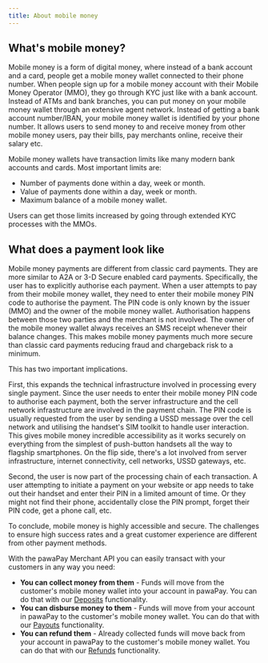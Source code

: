 ```yaml
---
title: About mobile money
---
```


## What's mobile money?
Mobile money is a form of digital money, where instead of a bank account and a card, people get a mobile money wallet connected to their phone number. 
When people sign up for a mobile money account with their Mobile Money Operator (MMO), they go through KYC just like with a bank account. 
Instead of ATMs and bank branches, you can put money on your mobile money wallet through an extensive agent network. 
Instead of getting a bank account number/IBAN, your mobile money wallet is identified by your phone number. 
It allows users to send money to and receive money from other mobile money users, pay their bills, pay merchants online, receive their salary etc.

Mobile money wallets have transaction limits like many modern bank accounts and cards. Most important limits are:
* Number of payments done within a day, week or month.
* Value of payments done within a day, week or month.
* Maximum balance of a mobile money wallet.

Users can get those limits increased by going through extended KYC processes with the MMOs. 

## What does a payment look like

Mobile money payments are different from classic card payments. They are more similar to A2A or 3-D Secure enabled card payments. 
Specifically, the user has to explicitly authorise each payment. When a user attempts to pay from their mobile money wallet, they need to enter their mobile money PIN code to authorise the payment. 
The PIN code is only known by the issuer (MMO) and the owner of the mobile money wallet. 
Authorisation happens between those two parties and the merchant is not involved. 
The owner of the mobile money wallet always receives an SMS receipt whenever their balance changes.
This makes mobile money payments much more secure than classic card payments reducing fraud and chargeback risk to a minimum.

This has two important implications. 

First, this expands the technical infrastructure involved in processing every single payment. 
Since the user needs to enter their mobile money PIN code to authorise each payment, both the server infrastructure and the cell network infrastructure are involved in the payment chain. 
The PIN code is usually requested from the user by sending a USSD message over the cell network and utilising the handset's SIM toolkit to handle user interaction. 
This gives mobile money incredible accessibility as it works securely on everything from the simplest of push-button handsets all the way to flagship smartphones. 
On the flip side, there's a lot involved from server infrastructure, internet connectivity, cell networks, USSD gateways, etc. 

Second, the user is now part of the processing chain of each transaction. 
A user attempting to initiate a payment on your website or app needs to take out their handset and enter their PIN in a limited amount of time. 
Or they might not find their phone, accidentally close the PIN prompt, forget their PIN code, get a phone call, etc. 

To conclude, mobile money is highly accessible and secure. The challenges to ensure high success rates and a great customer experience are different from other payment methods.

With the pawaPay Merchant API you can easily transact with your customers in any way you need:
* **You can collect money from them** - Funds will move from the customer's mobile money wallet into your account in pawaPay. You can do that with our [Deposits](/deposits) functionality.
* **You can disburse money to them** - Funds will move from your account in pawaPay to the customer's mobile money wallet. You can do that with our [Payouts](/payouts) functionality.
* **You can refund them** - Already collected funds will move back from your account in pawaPay to the customer's mobile money wallet. You can do that with our [Refunds](/refunds) functionality.